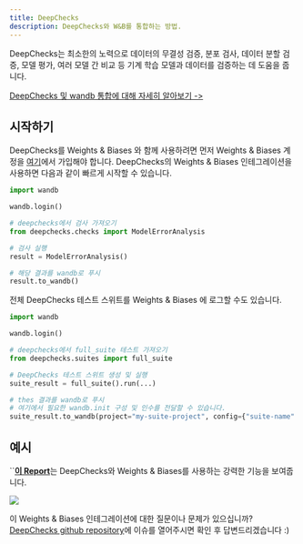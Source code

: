```yaml
---
title: DeepChecks
description: DeepChecks와 W&B를 통합하는 방법.
---
```


<Card title="Try in Colab" href="https://colab.research.google.com/github/deepchecks/deepchecks/blob/0.5.0-1-g5380093/docs/source/examples/guides/export_outputs_to_wandb.ipynb" icon="python"/>

DeepChecks는 최소한의 노력으로 데이터의 무결성 검증, 분포 검사, 데이터 분할 검증, 모델 평가, 여러 모델 간 비교 등 기계 학습 모델과 데이터를 검증하는 데 도움을 줍니다.

[DeepChecks 및 wandb 통합에 대해 자세히 알아보기 ->](https://docs.deepchecks.com/stable/general/usage/exporting_results/auto_examples/plot_exports_output_to_wandb.html)

## 시작하기

DeepChecks를 Weights & Biases 와 함께 사용하려면 먼저 Weights & Biases 계정을 [여기](https://wandb.ai/site)에서 가입해야 합니다. DeepChecks의 Weights & Biases 인테그레이션을 사용하면 다음과 같이 빠르게 시작할 수 있습니다.

```python
import wandb

wandb.login()

# deepchecks에서 검사 가져오기
from deepchecks.checks import ModelErrorAnalysis

# 검사 실행
result = ModelErrorAnalysis()

# 해당 결과를 wandb로 푸시
result.to_wandb()
```

전체 DeepChecks 테스트 스위트를 Weights & Biases 에 로그할 수도 있습니다.

```python
import wandb

wandb.login()

# deepchecks에서 full_suite 테스트 가져오기
from deepchecks.suites import full_suite

# DeepChecks 테스트 스위트 생성 및 실행
suite_result = full_suite().run(...)

# thes 결과를 wandb로 푸시
# 여기에서 필요한 wandb.init 구성 및 인수를 전달할 수 있습니다.
suite_result.to_wandb(project="my-suite-project", config={"suite-name": "full-suite"})
```

## 예시

``[**이 Report**](https://wandb.ai/cayush/deepchecks/reports/Validate-your-Data-and-Models-with-Deepchecks-and-W-B--VmlldzoxNjY0ODc5)는 DeepChecks와 Weights & Biases를 사용하는 강력한 기능을 보여줍니다.

<Frame>
    <img src="/images/integrations/deepchecks_example.png"  />
</Frame>

이 Weights & Biases 인테그레이션에 대한 질문이나 문제가 있으십니까? [DeepChecks github repository](https://github.com/deepchecks/deepchecks)에 이슈를 열어주시면 확인 후 답변드리겠습니다 :)
